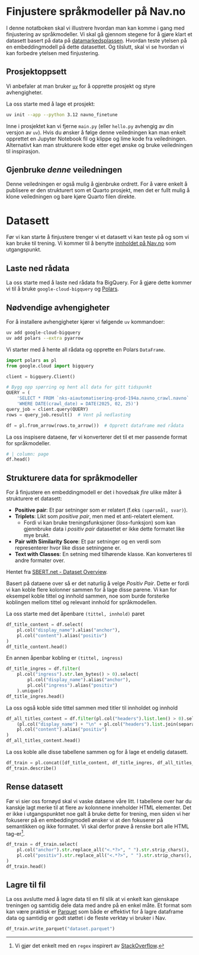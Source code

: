 # Finjustere språkmodeller på Nav.no

I denne notatboken skal vi illustrere hvordan man kan komme i gang med
finjustering av språkmodeller. Vi skal gå gjennom stegene for å gjøre klart et
datasett basert på data på [datamarkedsplassen](https://data.ansatt.nav.no/).
Hvordan teste ytelsen på en embeddingmodell på dette datasettet. Og tilslutt,
skal vi se hvordan vi kan forbedre ytelsen med finjustering.

## Prosjektoppsett

Vi anbefaler at man bruker [`uv`](https://docs.astral.sh/uv/) for å opprette
prosjekt og styre avhengigheter.

La oss starte med å lage et prosjekt:

```bash
uv init --app --python 3.12 navno_finetune
```

Inne i prosjektet kan vi fjerne `main.py` (eller `hello.py` avhengig av din
versjon av `uv`). Hvis du ønsker å følge denne veiledningen kan man enkelt
opprettet en Jupyter Notebook fil og klippe og lime kode fra veiledningen.
Alternativt kan man strukturere kode etter eget ønske og bruke veiledningen til
inspirasjon.

::: {.callout collapse="true"}
## Gjenbruke _denne_ veiledningen

Denne veiledningen er også mulig å gjenbruke ordrett. For å være enkelt å
publisere er den strukturert som et Quarto prosjekt, men det er fullt mulig å
klone veiledningen og bare kjøre Quarto filen direkte.
:::

# Datasett

Før vi kan starte å finjustere trenger vi et datasett vi kan teste på og som vi
kan bruke til trening. Vi kommer til å benytte [innholdet på
Nav.no](https://data.ansatt.nav.no/dataproduct/6c7327e2-5894-4423-b6b2-52affa3f5b29/Innhold%20p%C3%A5%20Nav.no/7993897c-9fd4-46ee-86dd-5001621a2695)
som utgangspunkt.

## Laste ned rådata

La oss starte med å laste ned rådata fra BigQuery. For å gjøre dette kommer vi
til å bruke `google-cloud-bigquery` og [Polars](https://docs.pola.rs/).

::: {.callout-note}
## Nødvendige avhengigheter

For å installere avhengigheter kjører vi følgende `uv` kommandoer:

```bash
uv add google-cloud-bigquery
uv add polars --extra pyarrow
```
:::

Vi starter med å hente all rådata og opprette en Polars `DataFrame`.

```python
import polars as pl
from google.cloud import bigquery

client = bigquery.Client()

# Bygg opp spørring og hent all data for gitt tidspunkt
QUERY = (
    'SELECT * FROM `nks-aiautomatisering-prod-194a.navno_crawl.navno` '
    'WHERE DATE(crawl_date) = DATE(2025, 02, 25)')
query_job = client.query(QUERY)
rows = query_job.result()  # Vent på nedlasting

df = pl.from_arrow(rows.to_arrow())  # Opprett dataframe med rådata
```

La oss inspisere dataene, før vi konverterer det til et mer passende format for
språkmodeller.

```python
# | column: page
df.head()
```

## Strukturere data for språkmodeller

For å finjustere en embeddingmodell er det i hovedsak _fire_ ulike måter å
strukturere et datasett:

- **Positive pair**: Et par setninger som er relatert (f.eks `(spørsmål,
svar)`).
- **Triplets**: Likt som _positive pair_, men med et anti-relatert element.
    - Fordi vi kan bruke treningsfunksjoner (_loss_-funksjon) som kan gjennbruke
    data i _positiv pair_ datasettet er ikke dette formatet like mye brukt.
- **Pair with Similarity Score**: Et par setninger og en verdi som representerer
hvor like disse setningene er.
- **Text with Classes**: En setning med tilhørende klasse. Kan konverteres til
andre formater over.

::: {.column-margin}
Hentet fra [SBERT.net - Dataset
Overview](https://sbert.net/docs/sentence_transformer/dataset_overview.html).
:::

Basert på dataene over så er det naturlig å velge _Positiv Pair_. Dette er fordi
vi kan koble flere kolonner sammen for å lage disse parene. Vi kan for eksempel
koble tittel og innhold sammen, noe som burde forsterke koblingen mellom tittel
og relevant innhold for språkmodellen.

La oss starte med det åpenbare `(tittel, innhold)` paret

```python
df_title_content = df.select(
    pl.col("display_name").alias("anchor"),
    pl.col("content").alias("positiv")
)
df_title_content.head()
```

En annen åpenbar kobling er `(tittel, ingress)`

```python
df_title_ingres = df.filter(
    pl.col("ingress").str.len_bytes() > 0).select(
        pl.col("display_name").alias("anchor"),
        pl.col("ingress").alias("positiv")
    ).unique()
df_title_ingres.head()
```

La oss også koble side tittel sammen med titler til innholdet og innhold

```python
df_all_titles_content = df.filter(pl.col("headers").list.len() > 0).select(
    (pl.col("display_name") + "\n" + pl.col("headers").list.join(separator="\n")).alias("anchor"),
    pl.col("content").alias("positiv")
)
df_all_titles_content.head()
```

La oss koble alle disse tabellene sammen og for å lage et endelig datasett.

```python
df_train = pl.concat([df_title_content, df_title_ingres, df_all_titles_content])
df_train.describe()
```

## Rense datasett

Før vi sier oss fornøyd skal vi vaske dataene våre litt. I tabellene over har du
kanskje lagt merke til at flere av kolonnene inneholder HTML elementer. Det er
ikke i utgangspunktet noe galt å bruke dette for trening, men siden vi her
fokuserer på en embeddingmodell ønsker vi at den fokuserer på semantikken og
ikke formatet. Vi skal derfor prøve å renske bort alle HTML tag-er^[Vi gjør det
enkelt med en `regex` inspirert av
[StackOverflow](https://stackoverflow.com/a/12982689).].

```python
df_train = df_train.select(
    pl.col("anchor").str.replace_all("<.*?>", " ").str.strip_chars(),
    pl.col("positiv").str.replace_all("<.*?>", " ").str.strip_chars(),
)
df_train.head()
```

## Lagre til fil

La oss avslutte med å lagre data til en fil slik at vi enkelt kan gjenskape
treningen og samtidig dele data med andre på en enkel måte. Et format som kan
være praktisk er [Parquet](https://en.wikipedia.org/wiki/Apache_Parquet) som
både er effektivt for å lagre dataframe data og samtidig er godt støttet i de
fleste verktøy vi bruker i Nav.

```python
df_train.write_parquet("dataset.parquet")
```
